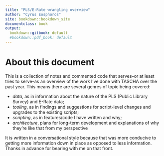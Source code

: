 ```yaml
---
title: "PLS/E-Rate wrangling overview"
author: "Cyrus Eosphoros"
site: bookdown::bookdown_site
documentclass: book
output:
  bookdown::gitbook: default
  #bookdown::pdf_book: default
---
```


# About this document 

This is a collection of notes and commented code that serves--or at least tries to serve--as an overview of the work I've done with TASCHA over the past year. This means there are several genres of topic being covered:

- *data*, as in information about the nature of the PLS (Public Library Survey) and E-Rate data;
- *tooling*, as in findings and suggestions for script-level changes and upgrades to the existing scripts;
- *scripting*, as in features/code I have written and why;
- *architecture*, plans for long-term development and explanations of why they're like that from my perspective 

It is written in a conversational style because that was more conducive to getting more information down in place as opposed to less information. Thanks in advance for bearing with me on that front.




<!-- If you need PDF output, uncomment bookdown::pdf_book above in YAML. You will need a LaTeX installation, e.g., https://yihui.name/tinytex/ -->

